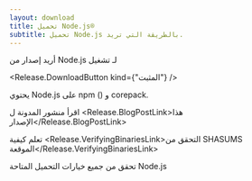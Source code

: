 ```yaml
---
layout: download
title: تحميل Node.js®️
subtitle: تحميل Node.js بالطريقة التي تريد.
---
```


<section>
  أريد إصدار <Release.VersionDropdown /> من Node.js لـ <Release.OperatingSystemDropdown exclude={["LINUX"]} /> تشغيل <Release.BitnessDropdown />

  <Release.DownloadButton kind={"المثبت"} />
</section>

<section>
  يحتوي Node.js على <LinkWithArrow href="https://npmjs.com">npm</LinkWithArrow> (<Release.NpmVersion />) و corepack.

  اقرأ منشور المدونة ل <Release.BlogPostLink>هذا الإصدار</Release.BlogPostLink>

  تعلم كيفية <Release.VerifyingBinariesLink>التحقق من SHASUMS الموقعة</Release.VerifyingBinariesLink>

  تحقق من جميع خيارات التحميل المتاحة Node.js <LinkWithArrow href="https://nodejs.org/dist/" />
</section>

